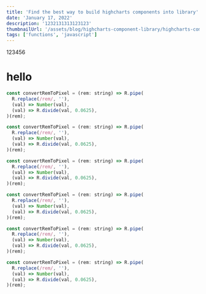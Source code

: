 ```yaml
---
title: 'Find the best way to build highcharts components into library'
date: 'January 17, 2022'
description: '1232131313123123'
thumbnailUrl: '/assets/blog/highcharts-component-library/highcharts-component-library.jpeg'
tags: ['functions', 'javascript']
---
```



123456

# hello

```js
const convertRemToPixel = (rem: string) => R.pipe(
  R.replace(/rem/, ''),
  (val) => Number(val),
  (val) => R.divide(val, 0.0625),
)(rem);
```

```js
const convertRemToPixel = (rem: string) => R.pipe(
  R.replace(/rem/, ''),
  (val) => Number(val),
  (val) => R.divide(val, 0.0625),
)(rem);
```

```js
const convertRemToPixel = (rem: string) => R.pipe(
  R.replace(/rem/, ''),
  (val) => Number(val),
  (val) => R.divide(val, 0.0625),
)(rem);
```

```js
const convertRemToPixel = (rem: string) => R.pipe(
  R.replace(/rem/, ''),
  (val) => Number(val),
  (val) => R.divide(val, 0.0625),
)(rem);
```

```js
const convertRemToPixel = (rem: string) => R.pipe(
  R.replace(/rem/, ''),
  (val) => Number(val),
  (val) => R.divide(val, 0.0625),
)(rem);
```

```js
const convertRemToPixel = (rem: string) => R.pipe(
  R.replace(/rem/, ''),
  (val) => Number(val),
  (val) => R.divide(val, 0.0625),
)(rem);
```